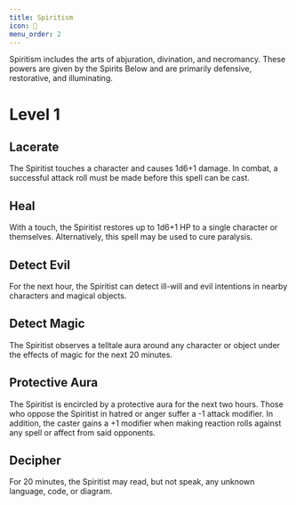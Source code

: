 ```yaml
---
title: Spiritism
icon: 🧿
menu_order: 2
---
```


Spiritism includes the arts of abjuration, divination, and necromancy. These powers are given by the Spirits Below and are primarily defensive, restorative, and illuminating.

# Level 1

## Lacerate

The Spiritist touches a character and causes 1d6+1 damage. In combat, a successful attack roll must be made before this spell can be cast.

## Heal

With a touch, the Spiritist restores up to 1d6+1 HP to a single character or themselves. Alternatively, this spell may be used to cure paralysis.

## Detect Evil

For the next hour, the Spiritist can detect ill-will and evil intentions in nearby characters and magical objects.

## Detect Magic

The Spiritist observes a telltale aura around any character or object under the effects of magic for the next 20 minutes.

## Protective Aura

The Spiritist is encircled by a protective aura for the next two hours. Those who oppose the Spiritist in hatred or anger suffer a -1 attack modifier. In addition, the caster gains a +1 modifier when making reaction rolls against any spell or affect from said opponents.

## Decipher

For 20 minutes, the Spiritist may read, but not speak, any unknown language, code, or diagram.
